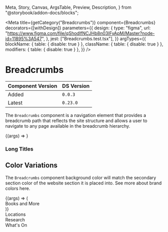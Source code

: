   Meta,
  Story,
  Canvas,
  ArgsTable,
  Preview,
  Description,
} from "@storybook/addon-docs/blocks";


<Meta
  title={getCategory("Breadcrumbs")}
  component={Breadcrumbs}
  decorators={[withDesign]}
  parameters={{
    design: {
      type: "figma",
      url:
        "https://www.figma.com/file/qShodlfNCJHb8n03IFyApM/Master?node-id=11895%3A547",
    },
    jest: ["Breadcrumbs.test.tsx"],
  }}
  argTypes={{
    blockName: { table: { disable: true } },
    className: { table: { disable: true } },
    modifiers: { table: { disable: true } },
  }}
/>

# Breadcrumbs

| Component Version | DS Version |
| ----------------- | ---------- |
| Added             | `0.0.3`    |
| Latest            | `0.23.0`   |

<Description of={Breadcrumbs} />

The `Breadcrumbs` component is a navigation element that provides a breadcrumb path that reflects the site structure and allows a user to navigate to any page available in the breadcrumb hierarchy.

<Preview withToolbar>
  <Story
    name="Basic"
    args={{
      breadcrumbs: [
        { url: "#", text: "Parent" },
        { url: "#", text: "Child" },
        { url: "#", text: "Grandchild" },
      ],
    }}
  >
    {(args) => <Breadcrumbs {...args} />}
  </Story>
</Preview>

<ArgsTable story="Basic" />

### Long Titles

<Canvas>
  <Breadcrumbs
    breadcrumbs={[
      { url: "#", text: "Parent with a Long Name" },
      { url: "#", text: "Child with an Even Longer Name" },
      {
        url: "#",
        text: "Grandchild with an Exceptionally Long Name",
      },
      {
        url: "#",
        text:
          "Great-Grandchild with the Longest Name That Will Wrap onto the Second Line of the Breadcrumb Component Under the Right Circumstances",
      },
    ]}
  />
</Canvas>

## Color Variations

The `Breadcrumbs` component background color will match the secondary section color of the website section it is placed into. See more about brand colors <Link href="?path=/story/colors--colors-brand">here</Link>.

<Preview>
  <Story
    name="Color Variations"
    args={{
      breadcrumbs: [
        { url: "#", text: "Parent" },
        { url: "#", text: "Child" },
        {
          url: "#",
          text: "Grandchild",
        },
      ],
    }}
  >
    {(args) => (
      <div className="nypl--books-and-more">
        <Heading level={3}>Books and More</Heading>
        <Breadcrumbs
          breadcrumbs={[
            { url: "#", text: "Parent" },
            { url: "#", text: "Child" },
            {
              url: "#",
              text: "Grandchild",
            },
          ]}
        />
      </div>
    )}
  </Story>
</Preview>

<Canvas>
  <div className="nypl--locations">
    <Heading level={3}>Locations</Heading>
    <Breadcrumbs
      breadcrumbs={[
        { url: "#", text: "Parent" },
        { url: "#", text: "Child" },
        {
          url: "#",
          text: "Grandchild",
        },
      ]}
    />
  </div>
</Canvas>

<Canvas>
  <div className="nypl--research">
    <Heading level={3}>Research</Heading>
    <Breadcrumbs
      breadcrumbs={[
        { url: "#", text: "Parent" },
        { url: "#", text: "Child" },
        {
          url: "#",
          text: "Grandchild",
        },
      ]}
    />
  </div>
</Canvas>

<Canvas>
  <div className="nypl--whats-on">
    <Heading level={3}>What's On</Heading>
    <Breadcrumbs
      breadcrumbs={[
        { url: "#", text: "Parent" },
        { url: "#", text: "Child" },
        {
          url: "#",
          text: "Grandchild",
        },
      ]}
    />
  </div>
</Canvas>
